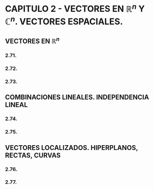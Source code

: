 
# CAPITULO 2 - VECTORES EN $\mathbb{R}^n$ Y $\mathbb{C}^n$. VECTORES ESPACIALES.

## VECTORES EN $\mathbb{R}^n$

### 2.71.

<Exercise2Dot71 />

### 2.72.

<Exercise2Dot72 />

### 2.73.

<Exercise2Dot73 />

## COMBINACIONES LINEALES. INDEPENDENCIA LINEAL

### 2.74.

<Exercise2Dot74 />

### 2.75.

<Exercise2Dot75 />

## VECTORES LOCALIZADOS. HIPERPLANOS, RECTAS, CURVAS

### 2.76.

<Exercise2Dot76 />

### 2.77.

<Exercise2Dot77 />
